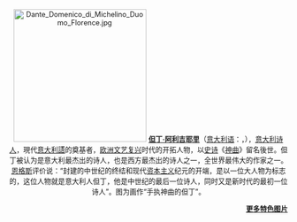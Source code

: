 <div style="text-align:center; font-size: 90%;">[[Image:Dante_Domenico_di_Michelino_Duomo_Florence.jpg|240px]]
'''[[但丁·阿利吉耶里|但丁·阿利吉耶里]]'''（[[意大利语|意大利语]]：'''{{lang|it|Dante Alighieri}}'''，{{bd|1265年||1321年|9月14日|catIdx=A}}），[[意大利|意大利]][[诗人|诗人]]，現代[[意大利語|意大利語]]的奠基者，[[欧洲|欧洲]][[文艺复兴|文艺复兴]]时代的开拓人物，以[[史诗|史诗]]《[[神曲|神曲]]》留名後世。但丁被认为是意大利最杰出的诗人，也是西方最杰出的诗人之一，全世界最伟大的作家之一。[[恩格斯|恩格斯]]评价说：“封建的中世纪的终结和现代[[资本主义|资本主义]]纪元的开端，是以一位大人物为标志的，这位人物就是意大利人但丁，他是中世纪的最后一位诗人，同时又是新时代的最初一位诗人”。图为画作“手执神曲的但丁”。
<div style="text-align:right; ">'''[[Portal:中世纪/特色图片存档|更多特色图片]]'''</div></div>